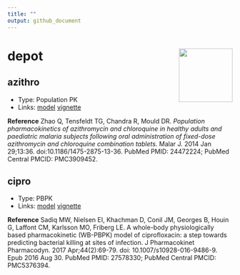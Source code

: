 ```yaml
---
title: ""
output: github_document
---
```

# depot <img src = "vignette/img/mrgsolve_hex.png" align="right" width="120px"></img>

## azithro 

- Type: Population PK
- Links: [model](inst/models/azithro.cpp) [vignette](vignette/azithro.md)

__Reference__
Zhao Q, Tensfeldt TG, Chandra R, Mould DR. _Population 
pharmacokinetics of azithromycin and chloroquine in healthy adults and paediatric
malaria subjects following oral administration of fixed-dose azithromycin and 
chloroquine combination tablets_. Malar J. 2014 Jan 29;13:36. 
doi:10.1186/1475-2875-13-36. PubMed PMID: 24472224; PubMed Central 
PMCID: PMC3909452.


## cipro 
- Type: PBPK
- Links: [model](inst/models/cipro.cpp) [vignette](vignette/cipro.md)

__Reference__
Sadiq MW, Nielsen EI, Khachman D, Conil JM, Georges B, Houin G, Laffont CM,
Karlsson MO, Friberg LE. A whole-body physiologically based pharmacokinetic
(WB-PBPK) model of ciprofloxacin: a step towards predicting bacterial killing at 
sites of infection. J Pharmacokinet Pharmacodyn. 2017 Apr;44(2):69-79. doi:
10.1007/s10928-016-9486-9. Epub 2016 Aug 30. PubMed PMID: 27578330; PubMed
Central PMCID: PMC5376394.
